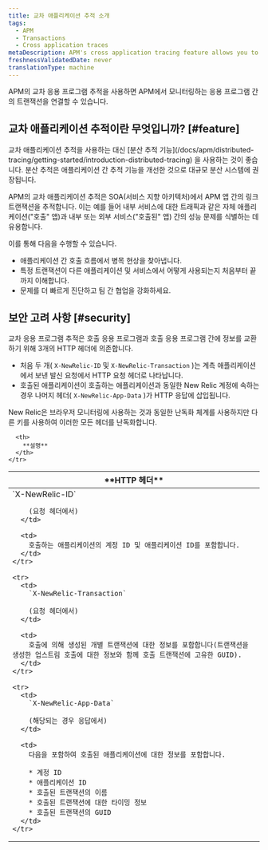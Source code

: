 ```yaml
---
title: 교차 애플리케이션 추적 소개
tags:
  - APM
  - Transactions
  - Cross application traces
metaDescription: APM's cross application tracing feature allows you to view details for applications that happen across multiple applications.
freshnessValidatedDate: never
translationType: machine
---
```


APM의 교차 응용 프로그램 추적을 사용하면 APM에서 모니터링하는 응용 프로그램 간의 트랜잭션을 연결할 수 있습니다.

## 교차 애플리케이션 추적이란 무엇입니까? [#feature]

<Callout variant="important">
  교차 애플리케이션 추적을 사용하는 대신 [분산 추적 기능](/docs/apm/distributed-tracing/getting-started/introduction-distributed-tracing) 을 사용하는 것이 좋습니다. 분산 추적은 애플리케이션 간 추적 기능을 개선한 것으로 대규모 분산 시스템에 권장됩니다.
</Callout>

APM의 교차 애플리케이션 추적은 SOA(서비스 지향 아키텍처)에서 APM 앱 간의 링크 트랜잭션을 추적합니다. 이는 예를 들어 내부 서비스에 대한 트래픽과 같은 자체 애플리케이션("호출" 앱)과 내부 또는 외부 서비스("호출된" 앱) 간의 성능 문제를 식별하는 데 유용합니다.

이를 통해 다음을 수행할 수 있습니다.

* 애플리케이션 간 호출 흐름에서 병목 현상을 찾아냅니다.
* 특정 트랜잭션이 다른 애플리케이션 및 서비스에서 어떻게 사용되는지 처음부터 끝까지 이해합니다.
* 문제를 더 빠르게 진단하고 팀 간 협업을 강화하세요.

## 보안 고려 사항 [#security]

교차 응용 프로그램 추적은 호출 응용 프로그램과 호출 응용 프로그램 간에 정보를 교환하기 위해 3개의 HTTP 헤더에 의존합니다.

* 처음 두 개( `X-NewRelic-ID` 및 `X-NewRelic-Transaction` )는 계측 애플리케이션에서 보낸 발신 요청에서 HTTP 요청 헤더로 나타납니다.
* 호출된 애플리케이션이 호출하는 애플리케이션과 동일한 New Relic 계정에 속하는 경우 나머지 헤더( `X-NewRelic-App-Data` )가 HTTP 응답에 삽입됩니다.

New Relic은 브라우저 모니터링에 사용하는 것과 동일한 난독화 체계를 사용하지만 다른 키를 사용하여 이러한 모든 헤더를 난독화합니다.

<table>
  <thead>
    <tr>
      <th width={250}>
        **HTTP 헤더**
      </th>

      <th>
        **설명**
      </th>
    </tr>
  </thead>

  <tbody>
    <tr>
      <td>
        `X-NewRelic-ID`

        (요청 헤더에서)
      </td>

      <td>
        호출하는 애플리케이션의 계정 ID 및 애플리케이션 ID를 포함합니다.
      </td>
    </tr>

    <tr>
      <td>
        `X-NewRelic-Transaction`

        (요청 헤더에서)
      </td>

      <td>
        호출에 의해 생성된 개별 트랜잭션에 대한 정보를 포함합니다(트랜잭션을 생성한 업스트림 호출에 대한 정보와 함께 호출 트랜잭션에 고유한 GUID).
      </td>
    </tr>

    <tr>
      <td>
        `X-NewRelic-App-Data`

        (해당되는 경우 응답에서)
      </td>

      <td>
        다음을 포함하여 호출된 애플리케이션에 대한 정보를 포함합니다.

        * 계정 ID
        * 애플리케이션 ID
        * 호출된 트랜잭션의 이름
        * 호출된 트랜잭션에 대한 타이밍 정보
        * 호출된 트랜잭션의 GUID
      </td>
    </tr>
  </tbody>
</table>